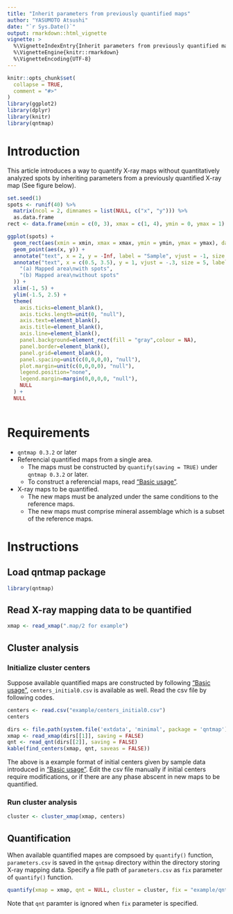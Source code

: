 ```yaml
---
title: "Inherit parameters from previously quantified maps"
author: "YASUMOTO Atsushi"
date: "`r Sys.Date()`"
output: rmarkdown::html_vignette
vignette: >
  %\VignetteIndexEntry{Inherit parameters from previously quantified maps}
  %\VignetteEngine{knitr::rmarkdown}
  %\VignetteEncoding{UTF-8}
---
```


```r
knitr::opts_chunk$set(
  collapse = TRUE,
  comment = "#>"
)
library(ggplot2)
library(dplyr)
library(knitr)
library(qntmap)
```

<!-- © 2018 JAMSTEC -->

# Introduction

This article introduces a way to quantify X-ray maps without quantitatively analyzed spots by 
inheriting parameters from a previously quantified X-ray map (See figure below).

```r

set.seed(1)
spots <- runif(40) %>%
  matrix(ncol = 2, dimnames = list(NULL, c("x", "y"))) %>%
  as.data.frame
rect <- data.frame(xmin = c(0, 3), xmax = c(1, 4), ymin = 0, ymax = 1)

ggplot(spots) +
  geom_rect(aes(xmin = xmin, xmax = xmax, ymin = ymin, ymax = ymax), data = rect) +
  geom_point(aes(x, y)) +
  annotate("text", x = 2, y = -Inf, label = "Sample", vjust = -1, size = 8) +
  annotate("text", x = c(0.5, 3.5), y = 1, vjust = -.3, size = 5, label = c(
    "(a) Mapped area\nwith spots",
    "(b) Mapped area\nwithout spots"
  )) +
  xlim(-1, 5) +
  ylim(-1.5, 2.5) +
  theme(
    axis.ticks=element_blank(),
    axis.ticks.length=unit(0, "null"),
    axis.text=element_blank(),
    axis.title=element_blank(),
    axis.line=element_blank(),
    panel.background=element_rect(fill = "gray",colour = NA),
    panel.border=element_blank(),
    panel.grid=element_blank(),
    panel.spacing=unit(c(0,0,0,0), "null"),
    plot.margin=unit(c(0,0,0,0), "null"),
    legend.position="none",
    legend.margin=margin(0,0,0,0, "null"),
    NULL
  ) +
  NULL
  
```


# Requirements

- `qntmap 0.3.2` or later
- Referencial quantified maps from a single area.
    - The maps must be constructed by `quantify(saving = TRUE)`
      under `qntmap 0.3.2` or later.
    - To construct a referencial maps, read ["Basic usage"](basic.html).
- X-ray maps to be quantified.
    - The new maps must be analyzed under the same conditions to the reference maps.
    - The new maps must comprise mineral assemblage which is a subset of the reference maps.

# Instructions

## Load qntmap package

```.r
library(qntmap)
```

## Read X-ray mapping data to be quantified

```.r
xmap <- read_xmap(".map/2 for example")
```

## Cluster analysis

### Initialize cluster centers

Suppose available quantified maps are constructed by following 
["Basic usage"](basic.html), `centers_initial0.csv` is available as well.
Read the csv file by following codes.

```.r
centers <- read.csv("example/centers_initial0.csv")
centers
```

```r
dirs <- file.path(system.file('extdata', 'minimal', package = 'qntmap'), c(".map/1", ".qnt"))
xmap <- read_xmap(dirs[[1]], saving = FALSE)
qnt <- read_qnt(dirs[[2]], saving = FALSE)
kable(find_centers(xmap, qnt, saveas = FALSE))
```

The above is a example format of initial centers given by 
sample data introduced in ["Basic usage"](basic.html).
Edit the csv file manually if initial centers require modifications, or
if there are any phase abscent in new maps to be quantified.

### Run cluster analysis

```.r
cluster <- cluster_xmap(xmap, centers)
```

## Quantification

When available quantified mapes are compsoed by `quantify()` function,
`parameters.csv` is saved in the `qntmap` directory within the directory
storing X-ray mapping data.
Specify a file path of `parameters.csv` as `fix` parameter of 
`quantify()` function.

```.r
quantify(xmap = xmap, qnt = NULL, cluster = cluster, fix = "example/qntmap/parameters.csv")
```

Note that `qnt` paramter is ignored when `fix` parameter is specified.
